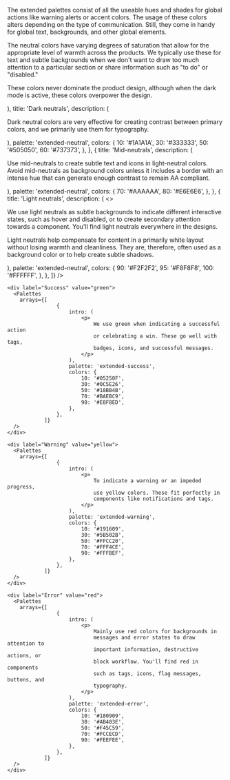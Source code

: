
<Section style={{ paddingTop: 0 }}>
  <div className="csb-section__contained" style={{ marginBottom: 40 }}>
    <p>
      The extended palettes consist of all the useable hues and shades for
      global actions like warning alerts or accent colors. The usage of
      these colors alters depending on the type of communication. Still,
      they come in handy for global text, backgrounds, and other global
      elements.
    </p>
  </div>

  <Switcher>
    <div label="Neutrals" value="neutrals">
      <Palettes
        arrays={[
					{
						intro: (
							<>
								<p>
									The neutral colors have varying degrees of
									saturation that allow for the appropriate
									level of warmth across the products. We
									typically use these for text and subtle
									backgrounds when we don't want to draw too
									much attention to a particular section or
									share information such as "to do" or
									"disabled."
								</p>
								<p>
									These colors never dominate the product
									design, although when the dark mode is
									active, these colors overpower the design.
								</p>
							</>
						),
						title: 'Dark neutrals',
						description: (
							<p>
								Dark neutral colors are very effective for
								creating contrast between primary colors, and we
								primarily use them for typography.
							</p>
						),
						palette: 'extended-neutral',
						colors: {
							10: '#1A1A1A',
							30: '#333333',
							50: '#505050',
							60: '#737373',
						},
					},
					{
						title: 'Mid-neutrals',
						description: (
							<p>
								Use mid-neutrals to create subtle text and icons
								in light-neutral colors. Avoid mid-neutrals as
								background colors unless it includes a border
								with an intense hue that can generate enough
								contrast to remain AA compliant.
							</p>
						),
						palette: 'extended-neutral',
						colors: {
							70: '#AAAAAA',
							80: '#E6E6E6',
						},
					},
					{
						title: 'Light neutrals',
						description: (
							<>
								<p>
									We use light neutrals as subtle backgrounds
									to indicate different interactive states,
									such as hover and disabled, or to create
									secondary attention towards a component.
									You'll find light neutrals everywhere in the
									designs.
								</p>
								<p>
									Light neutrals help compensate for content
									in a primarily white layout without losing
									warmth and cleanliness. They are, therefore,
									often used as a background color or to help
									create subtle shadows.
								</p>
							</>
						),
						palette: 'extended-neutral',
						colors: {
							90: '#F2F2F2',
							95: '#F8F8F8',
							100: '#FFFFFF',
						},
					},
				]}
      />
    </div>

    <div label="Success" value="green">
      <Palettes
        arrays={[
					{
						intro: (
							<p>
								We use green when indicating a successful action
								or celebrating a win. These go well with tags,
								badges, icons, and successful messages.
							</p>
						),
						palette: 'extended-success',
						colors: {
							10: '#05250F',
							30: '#0C5E26',
							50: '#18BB4B',
							70: '#BAEBC9',
							90: '#E8F8ED',
						},
					},
				]}
      />
    </div>

    <div label="Warning" value="yellow">
      <Palettes
        arrays={[
					{
						intro: (
							<p>
								To indicate a warning or an impeded progress,
								use yellow colors. These fit perfectly in
								components like notifications and tags.
							</p>
						),
						palette: 'extended-warning',
						colors: {
							10: '#191609',
							30: '#5B502B',
							50: '#FFCC20',
							70: '#FFF4CE',
							90: '#FFFBEF',
						},
					},
				]}
      />
    </div>

    <div label="Error" value="red">
      <Palettes
        arrays={[
					{
						intro: (
							<p>
								Mainly use red colors for backgrounds in
								messages and error states to draw attention to
								important information, destructive actions, or
								block workflow. You'll find red in components
								such as tags, icons, flag messages, buttons, and
								typography.
							</p>
						),
						palette: 'extended-error',
						colors: {
							10: '#180909',
							30: '#AB403E',
							50: '#F45C59',
							70: '#FCCECD',
							90: '#FEEFEE',
						},
					},
				]}
      />
    </div>
  </Switcher>
</Section>
